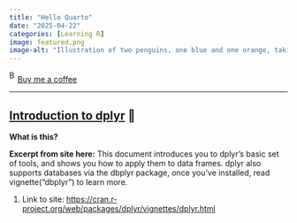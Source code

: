 ```yaml
---
title: "Hello Quarto"
date: "2025-04-22"
categories: [Learning R]
image: featured.png
image-alt: "Illustration of two penguins, one blue and one orange, taking a selfie with a selfie stick. The moon in the background looks like the Quarto logo."
---
```



<link href="https://fonts.googleapis.com/css?family=Cookie" rel="stylesheet"><a class="bmc-button" target="_blank" href="https://www.buymeacoffee.com/JoscelinRocha">![Buy me a coffee](https://cdn.buymeacoffee.com/buttons/bmc-new-btn-logo.svg){alt="Buy me a coffee" width="15" height="21"}Buy me a coffee</a>

------------------------------------------------------------------------


## [Introduction to dplyr](https://cran.r-project.org/web/packages/dplyr/vignettes/dplyr.html) 🌱

**What is this?**

**Excerpt from site here:** This document introduces you to dplyr's basic set of tools, and shows you how to apply them to data frames. dplyr also supports databases via the dbplyr package, once you've installed, read vignette("dbplyr") to learn more.

1.  Link to site: <https://cran.r-project.org/web/packages/dplyr/vignettes/dplyr.html>